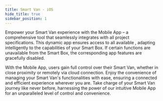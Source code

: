```yaml
---
title: Smart Van - iOS
hide_title: true
sidebar_position: 1
---
```


<!--
 FROM   @site/src/components/templates/PageSoftware
 VER    1.0.3
-->





<SoftwareTitle
  name={software_name}
  status={software_status} />

<SoftwareHeader
  name={software_name}
  code={software_code}
  category={software_category}
  language={software_language}
  current_status={software_status}
  current_version={software_version} >


Empower your Smart Van experience with the Mobile App – a comprehensive tool
that seamlessly integrates with all project specifications. This dynamic app
ensures access to all available <MapFeatures />, adapting intelligently to the
capabilities of your Smart Box. If certain functions are unavailable from the
Smart Box, the corresponding app features are gracefully disabled.

With the Mobile App, users gain full control over their Smart Van, whether in
close proximity or remotely via cloud connection. Enjoy the convenience of
managing your Smart Van's functionalities with ease, ensuring a connected and
efficient experience wherever you are. Take charge of your Smart Van journey
like never before, harnessing the power of our intuitive Mobile App for an
unparalleled level of control and convenience.

</SoftwareHeader>

